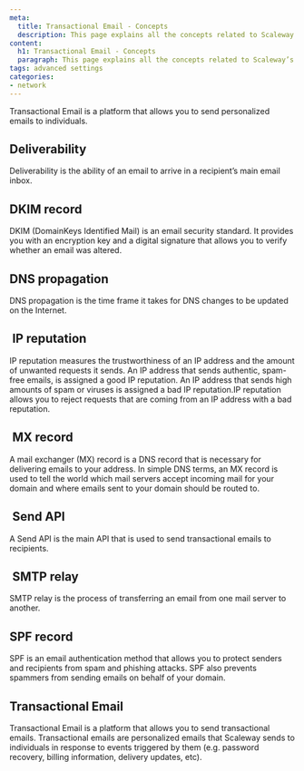 ```yaml
---
meta:
  title: Transactional Email - Concepts
  description: This page explains all the concepts related to Scaleway’s Transactional Email
content:
  h1: Transactional Email - Concepts
  paragraph: This page explains all the concepts related to Scaleway’s Transactional Email
tags: advanced settings
categories:
- network
---
```


Transactional Email is a platform that allows you to send personalized emails to individuals.

<Concept opened>

## Deliverability

Deliverability is the ability of an email to arrive in a recipient’s main email inbox.

</Concept>

<Concept opened>

## DKIM record

DKIM (DomainKeys Identified Mail) is an email security standard. It provides you with an encryption key and a digital signature that allows you to verify whether an email was altered. 


</Concept>

<Concept>

## DNS propagation

DNS propagation is the time frame it takes for DNS changes to be updated on the Internet.

</Concept>

<Concept>

##  IP reputation

IP reputation measures the trustworthiness of an IP address and the amount of unwanted requests it sends. An IP address that sends authentic, spam-free emails, is assigned a good IP reputation. An IP address that sends high amounts of spam or viruses is assigned a bad IP reputation.IP reputation allows you to reject requests that are coming from an IP address with a bad reputation.

</Concept>

<Concept>

##  MX record

A mail exchanger (MX) record is a DNS record that is necessary for delivering emails to your address. In simple DNS terms, an MX record is used to tell the world which mail servers accept incoming mail for your domain and where emails sent to your domain should be routed to.

</Concept>

<Concept>

##  Send API

A Send API is the main API that is used to send transactional emails to recipients.

</Concept>

<Concept>

##  SMTP relay

SMTP relay is the process of transferring an email from one mail server to another.

</Concept>

<Concept opened>

## SPF record

SPF is an email authentication method that allows you to protect senders and recipients from spam and phishing attacks. SPF also prevents spammers from sending emails on behalf of your domain. 

</Concept>


<Concept opened>

## Transactional Email

Transactional Email is a platform that allows you to send transactional emails. Transactional emails are personalized emails that Scaleway sends to individuals in response to events triggered by them (e.g. password recovery, billing information, delivery updates, etc). 

</Concept>
